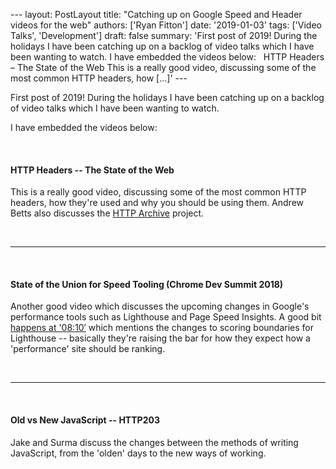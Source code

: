 \-\-- layout: PostLayout title: \"Catching up on Google Speed and Header videos for the web\" authors: \[\'Ryan Fitton\'\] date: \'2019-01-03\' tags: \[\'Video Talks\', \'Development\'\] draft: false summary: \'First post of 2019! During the holidays I have been catching up on a backlog of video talks which I have been wanting to watch. I have embedded the videos below: &nbsp; HTTP Headers &#8211; The State of the Web This is a really good video, discussing some of the most common HTTP headers, how \[&hellip;\]\' \-\--

First post of 2019! During the holidays I have been catching up on a backlog of video talks which I have been wanting to watch.

I have embedded the videos below:

 

#### HTTP Headers -- The State of the Web

This is a really good video, discussing some of the most common HTTP headers, how they're used and why you should be using them. Andrew Betts also discusses the [HTTP Archive](https://httparchive.org/) project.

 

------------------------------------------------------------------------

 

#### State of the Union for Speed Tooling (Chrome Dev Summit 2018)

Another good video which discusses the upcoming changes in Google's performance tools such as Lighthouse and Page Speed Insights. A good bit [happens at '08:10′](https://youtu.be/ymxs8OSXiUA?t=490) which mentions the changes to scoring boundaries for Lighthouse -- basically they're raising the bar for how they expect how a 'performance' site should be ranking.

 

------------------------------------------------------------------------

 

#### Old vs New JavaScript -- HTTP203

Jake and Surma discuss the changes between the methods of writing JavaScript, from the 'olden' days to the new ways of working.
